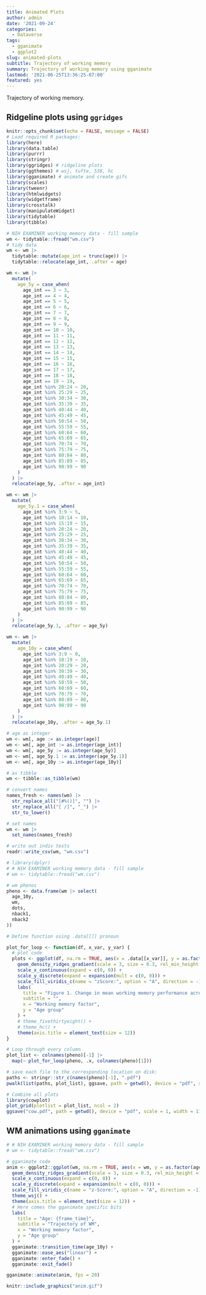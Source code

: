 ```yaml
---
title: Animated Plots
author: admin
date: '2021-09-24'
categories:
  - Dataverse
tags:
  - gganimate
  - ggplot2
slug: animated-plots
subtitle: Trajectory of working memory
summary: Trajectory of working memory using gganimate
lastmod: '2021-06-25T13:36:25-07:00'
featured: yes
---
```


Trajectory of working memory.

## Ridgeline plots using `ggridges`

```r
knitr::opts_chunk$set(echo = FALSE, message = FALSE)
# Load required R packages:
library(here)
library(data.table)
library(purrr)
library(stringr)
library(ggridges) # ridgeline plots
library(ggthemes) # wsj, tufte, 538, hc
library(gganimate) # animate and create gifs
library(scales)
library(tweenr)
library(htmlwidgets)
library(widgetframe)
library(crosstalk)
library(manipulateWidget)
library(tidytable)
library(tibble)
```

```r
# NIH EXAMINER working memory data - fill sample
wm <- tidytable::fread("wm.csv")
# tidy data
wm <- wm |>
  tidytable::mutate(age_int = trunc(age)) |>
  tidytable::relocate(age_int, .after = age)

wm <- wm |>
  mutate(
    age_5y = case_when(
      age_int == 3 ~ 3,
      age_int == 4 ~ 4,
      age_int == 5 ~ 5,
      age_int == 6 ~ 6,
      age_int == 7 ~ 7,
      age_int == 8 ~ 8,
      age_int == 9 ~ 9,
      age_int == 10 ~ 10,
      age_int == 11 ~ 11,
      age_int == 12 ~ 12,
      age_int == 13 ~ 13,
      age_int == 14 ~ 14,
      age_int == 15 ~ 15,
      age_int == 16 ~ 16,
      age_int == 17 ~ 17,
      age_int == 18 ~ 18,
      age_int == 19 ~ 19,
      age_int %in% 20:24 ~ 20,
      age_int %in% 25:29 ~ 25,
      age_int %in% 30:34 ~ 30,
      age_int %in% 35:39 ~ 35,
      age_int %in% 40:44 ~ 40,
      age_int %in% 45:49 ~ 45,
      age_int %in% 50:54 ~ 50,
      age_int %in% 55:59 ~ 55,
      age_int %in% 60:64 ~ 60,
      age_int %in% 65:69 ~ 65,
      age_int %in% 70:74 ~ 70,
      age_int %in% 75:79 ~ 75,
      age_int %in% 80:84 ~ 80,
      age_int %in% 85:89 ~ 85,
      age_int %in% 90:99 ~ 90
    )
  ) |>
  relocate(age_5y, .after = age_int)

wm <- wm |>
  mutate(
    age_5y.1 = case_when(
      age_int %in% 3:9 ~ 5,
      age_int %in% 10:14 ~ 10,
      age_int %in% 15:19 ~ 15,
      age_int %in% 20:24 ~ 20,
      age_int %in% 25:29 ~ 25,
      age_int %in% 30:34 ~ 30,
      age_int %in% 35:39 ~ 35,
      age_int %in% 40:44 ~ 40,
      age_int %in% 45:49 ~ 45,
      age_int %in% 50:54 ~ 50,
      age_int %in% 55:59 ~ 55,
      age_int %in% 60:64 ~ 60,
      age_int %in% 65:69 ~ 65,
      age_int %in% 70:74 ~ 70,
      age_int %in% 75:79 ~ 75,
      age_int %in% 80:84 ~ 80,
      age_int %in% 85:89 ~ 85,
      age_int %in% 90:99 ~ 90
    )
  ) |>
  relocate(age_5y.1, .after = age_5y)

wm <- wm |>
  mutate(
    age_10y = case_when(
      age_int %in% 3:9 ~ 0,
      age_int %in% 10:19 ~ 10,
      age_int %in% 20:29 ~ 20,
      age_int %in% 30:39 ~ 30,
      age_int %in% 40:49 ~ 40,
      age_int %in% 50:59 ~ 50,
      age_int %in% 60:69 ~ 60,
      age_int %in% 70:79 ~ 70,
      age_int %in% 80:89 ~ 80,
      age_int %in% 90:99 ~ 90
    )
  ) |>
  relocate(age_10y, .after = age_5y.1)

# age as integer
wm <- wm[, age := as.integer(age)]
wm <- wm[, age_int := as.integer(age_int)]
wm <- wm[, age_5y := as.integer(age_5y)]
wm <- wm[, age_5y.1 := as.integer(age_5y.1)]
wm <- wm[, age_10y := as.integer(age_10y)]

# as tibble
wm <- tibble::as_tibble(wm)

# convert names
names_fresh <- names(wm) |>
  str_replace_all("[#%()]", "") |>
  str_replace_all("[ /]", "_") |>
  str_to_lower()

# set names
wm <- wm |>
  set_names(names_fresh)

# write out indiv tests
readr::write_csv(wm, "wm.csv")
```

```r
# library(dplyr)
# # NIH EXAMINER working memory data - fill sample
# wm <- tidytable::fread("wm.csv")

# wm phenos
pheno <- data.frame(wm |> select(
  age_10y,
  wm,
  dots,
  nback1,
  nback2
))

# Define function using .data[[]] pronoun

plot_for_loop <- function(df, x_var, y_var) {
  # plot code
  plots <- ggplot(df, na.rm = TRUE, aes(x = .data[[x_var]], y = as.factor(.data[[y_var]]), fill = stat(x))) +
    geom_density_ridges_gradient(scale = 3, size = 0.3, rel_min_height = 0.01, gradient_lwd = 0.5) +
    scale_x_continuous(expand = c(0, 0)) +
    scale_y_discrete(expand = expansion(mult = c(0, 0))) +
    scale_fill_viridis_c(name = "zScore:", option = "A", direction = -1) +
    labs(
      title = "Figure 1. Change in mean working memory performance across the lifespan",
      subtitle = "",
      x = "Working memory factor",
      y = "Age group"
    ) +
    # theme_fivethirtyeight() +
    # theme_hc() +
    theme(axis.title = element_text(size = 12))
}

# Loop through every column
plot_list <- colnames(pheno)[-1] |>
  map(~ plot_for_loop(pheno, .x, colnames(pheno)[1]))

# save each file to the corresponding location on disk:
paths <- stringr::str_c(names(pheno)[-1], ".pdf")
pwalk(list(paths, plot_list), ggsave, path = getwd(), device = "pdf", scale = 1, width = 11.69, height = 8.27, units = "in")

# Combine all plots
library(cowplot)
plot_grid(plotlist = plot_list, ncol = 2)
ggsave("cow.pdf", path = getwd(), device = "pdf", scale = 1, width = 11.69, height = 8.27, units = "in")
```

## WM animations using `gganimate`

```r
# # NIH EXAMINER working memory data - fill sample
# wm <- tidytable::fread("wm.csv")

# gganimate code
anim <- ggplot2::ggplot(wm, na.rm = TRUE, aes(x = wm, y = as.factor(age_10y), fill = stat(x))) +
  geom_density_ridges_gradient(scale = 3, size = 0.3, rel_min_height = 0.01, gradient_lwd = 0.5) +
  scale_x_continuous(expand = c(0, 0)) +
  scale_y_discrete(expand = expansion(mult = c(0, 0))) +
  scale_fill_viridis_c(name = "z-Score:", option = "A", direction = -1) +
  theme_wsj() +
  theme(axis.title = element_text(size = 12)) +
  # Here comes the gganimate specific bits
  labs(
    title = "Age: {frame_time}",
    subtitle = "Trajectory of WM",
    x = "Working memory factor",
    y = "Age group"
  ) +
  gganimate::transition_time(age_10y) +
  gganimate::ease_aes("linear") +
  gganimate::enter_fade() +
  gganimate::exit_fade()
```

```r
gganimate::animate(anim, fps = 20)
```

```r
knitr::include_graphics("anim.gif")
```

